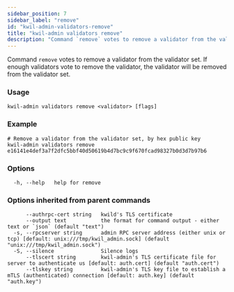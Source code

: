 ```yaml
---
sidebar_position: 7
sidebar_label: "remove"
id: "kwil-admin-validators-remove"
title: "kwil-admin validators remove"
description: "Command `remove` votes to remove a validator from the validator set."
---
```


Command `remove` votes to remove a validator from the validator set. If enough validators vote to remove the validator, the validator will be removed from the validator set.

### Usage

```
kwil-admin validators remove <validator> [flags]
```

### Example

```
# Remove a validator from the validator set, by hex public key
kwil-admin validators remove e16141e4def3a7f2dfc5bbf40d50619b4d7bc9c9f670fcad98327b0d3d7b97b6
```

### Options

```
  -h, --help   help for remove
```

### Options inherited from parent commands

```
      --authrpc-cert string   kwild's TLS certificate
      --output text           the format for command output - either text or `json` (default "text")
  -s, --rpcserver string      admin RPC server address (either unix or tcp) [default: unix:///tmp/kwil_admin.sock] (default "unix:///tmp/kwil_admin.sock")
  -S, --silence               Silence logs
      --tlscert string        kwil-admin's TLS certificate file for server to authenticate us [default: auth.cert] (default "auth.cert")
      --tlskey string         kwil-admin's TLS key file to establish a mTLS (authenticated) connection [default: auth.key] (default "auth.key")
```

